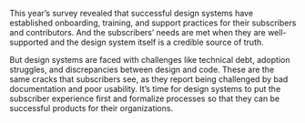 
<ScreenBlock>
  <div id="section-6">
  <SectionHeader number={6} title="Looking Ahead">

This year’s survey revealed that successful design systems have established onboarding, training, and support practices for their subscribers and contributors. And the subscribers’ needs are met when they are well-supported and the design system itself is a credible source of truth. 
  
But design systems are faced with challenges like technical debt, adoption struggles, and discrepancies between design and code. These are the same cracks that subscribers see, as they report being challenged by bad documentation and poor usability. It’s time for design systems to put the subscriber experience first and formalize processes so that they can be successful products for their organizations. 


  </SectionHeader>
  </div>
</ScreenBlock>
